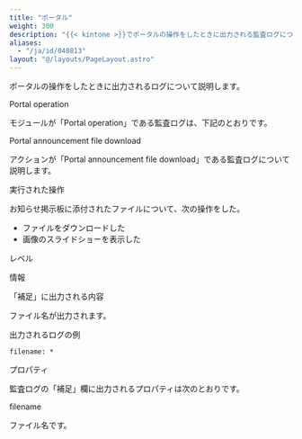 ```yaml
---
title: "ポータル"
weight: 300
description: "{{< kintone >}}でポータルの操作をしたときに出力される監査ログについて説明します。"
aliases:
  - "/ja/id/040813"
layout: "@/layouts/PageLayout.astro"
---
```




ポータルの操作をしたときに出力されるログについて説明します。

<Heading id="log_portal_operation_10,class=&quot;no-trans&quot;">Portal operation</Heading>

モジュールが「Portal operation」である監査ログは、下記のとおりです。

<Heading level={3} id="log_portal_operation_1010,class=&quot;no-trans&quot;">Portal announcement file download</Heading>

アクションが「Portal announcement file download」である監査ログについて説明します。

<Heading level={4} id="log_portal_operation_101020">実行された操作</Heading>

お知らせ掲示板に添付されたファイルについて、次の操作をした。

* ファイルをダウンロードした
* 画像のスライドショーを表示した

<Heading level={4} id="log_portal_operation_101030">レベル</Heading>

情報

<Heading level={4} id="log_portal_operation_101040">「補足」に出力される内容</Heading>

ファイル名が出力されます。

<Heading level={4} id="log_portal_operation_101050">出力されるログの例</Heading>

```
filename: *

```

<Heading id="log_portal_operation_20">プロパティ</Heading>

監査ログの「補足」欄に出力されるプロパティは次のとおりです。

<Heading level={3} id="log_portal_operation_2010,class=&quot;no-trans&quot;">filename</Heading>

ファイル名です。
